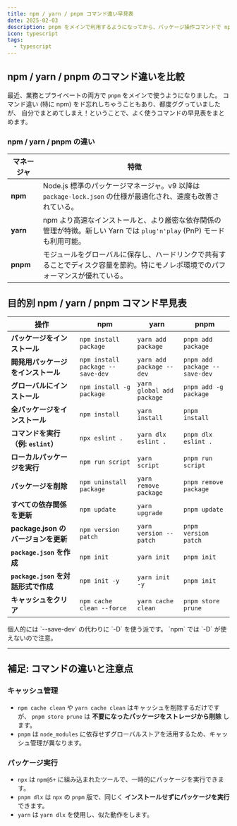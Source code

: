 ```yaml
---
title: npm / yarn / pnpm コマンド違い早見表
date: 2025-02-03
description: pnpm をメインで利用するようになってから、パッケージ操作コマンドで npm との違いをググることが増えました。npm, yarn, pnpm のコマンドを早見表としてまとめます。
icon: typescript
tags:
  - typescript
---
```


## npm / yarn / pnpm のコマンド違いを比較

最近、業務とプライベートの両方で `pnpm` をメインで使うようになりました。
コマンド違い (特に npm) をド忘れしちゃうこともあり、都度ググっていましたが、
自分でまとめてしまえ！ということで、よく使うコマンドの早見表をまとめます。

### npm / yarn / pnpm の違い

| マネージャ | 特徴                                                                                                                             |
| ---------- | -------------------------------------------------------------------------------------------------------------------------------- |
| **npm**    | Node.js 標準のパッケージマネージャ。v9 以降は `package-lock.json` の仕様が最適化され、速度も改善されている。                     |
| **yarn**   | npm より高速なインストールと、より厳密な依存関係の管理が特徴。新しい Yarn では `plug'n'play` (PnP) モードも利用可能。            |
| **pnpm**   | モジュールをグローバルに保存し、ハードリンクで共有することでディスク容量を節約。特にモノレポ環境でのパフォーマンスが優れている。 |

## 目的別 npm / yarn / pnpm コマンド早見表

| 操作                                | npm                              | yarn                      | pnpm                          |
| ----------------------------------- | -------------------------------- | ------------------------- | ----------------------------- |
| **パッケージをインストール**        | `npm install package`            | `yarn add package`        | `pnpm add package`            |
| **開発用パッケージをインストール**  | `npm install package --save-dev` | `yarn add package --dev`  | `pnpm add package --save-dev` |
| **グローバルにインストール**        | `npm install -g package`         | `yarn global add package` | `pnpm add -g package`         |
| **全パッケージをインストール**      | `npm install`                    | `yarn install`            | `pnpm install`                |
| **コマンドを実行（例: `eslint`）**  | `npx eslint .`                   | `yarn dlx eslint .`       | `pnpm dlx eslint .`           |
| **ローカルパッケージを実行**        | `npm run script`                 | `yarn script`             | `pnpm run script`             |
| **パッケージを削除**                | `npm uninstall package`          | `yarn remove package`     | `pnpm remove package`         |
| **すべての依存関係を更新**          | `npm update`                     | `yarn upgrade`            | `pnpm update`                 |
| **package.json のバージョンを更新** | `npm version patch`              | `yarn version --patch`    | `pnpm version patch`          |
| **`package.json` を作成**           | `npm init`                       | `yarn init`               | `pnpm init`                   |
| **`package.json` を対話形式で作成** | `npm init -y`                    | `yarn init -y`            | `pnpm init`                   |
| **キャッシュをクリア**              | `npm cache clean --force`        | `yarn cache clean`        | `pnpm store prune`            |

<Callout type="info" title="開発用パッケージについて">
  個人的には `--save-dev` の代わりに `-D` を使う派です。 `npm` では `-D`
  が使えないので注意。
</Callout>

---

## 補足: コマンドの違いと注意点

### キャッシュ管理

- `npm cache clean` や `yarn cache clean` はキャッシュを削除するだけですが、
  `pnpm store prune` は **不要になったパッケージをストレージから削除** します。
- `pnpm` は `node_modules` に依存せずグローバルストアを活用するため、キャッシュ管理が異なります。

### パッケージ実行

- `npx` は `npm@5+` に組み込まれたツールで、一時的にパッケージを実行できます。
- `pnpm dlx` は `npx` の `pnpm` 版で、同じく **インストールせずにパッケージを実行** できます。
- `yarn` は `yarn dlx` を使用し、似た動作をします。
